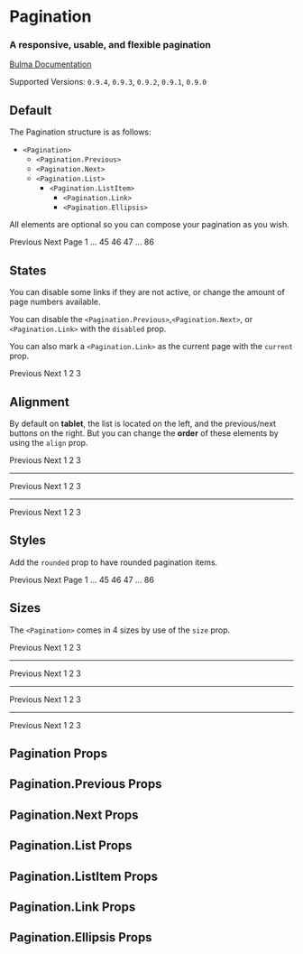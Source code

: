

<Meta title="Components/Pagination" component={Pagination} />

# Pagination

### A responsive, usable, and flexible **pagination**

[Bulma Documentation](https://bulma.io/documentation/components/pagination/)

Supported Versions: `0.9.4`, `0.9.3`, `0.9.2`, `0.9.1`, `0.9.0`

## Default

The Pagination structure is as follows:

- `<Pagination>`
  - `<Pagination.Previous>`
  - `<Pagination.Next>`
  - `<Pagination.List>`
    - `<Pagination.ListItem>`
      - `<Pagination.Link>`
      - `<Pagination.Ellipsis>`

All elements are optional so you can compose your pagination as you wish.

<Canvas>
  <Story name="Default">
    <Pagination>
      <Pagination.Previous>Previous</Pagination.Previous>
      <Pagination.Next>Next Page</Pagination.Next>
      <Pagination.List>
        <Pagination.ListItem>
          <Pagination.Link>1</Pagination.Link>
        </Pagination.ListItem>
        <Pagination.ListItem>
          <Pagination.Ellipsis>&hellip;</Pagination.Ellipsis>
        </Pagination.ListItem>
        <Pagination.ListItem>
          <Pagination.Link>45</Pagination.Link>
        </Pagination.ListItem>
        <Pagination.ListItem>
          <Pagination.Link>46</Pagination.Link>
        </Pagination.ListItem>
        <Pagination.ListItem>
          <Pagination.Link>47</Pagination.Link>
        </Pagination.ListItem>
        <Pagination.ListItem>
          <Pagination.Ellipsis>&hellip;</Pagination.Ellipsis>
        </Pagination.ListItem>
        <Pagination.ListItem>
          <Pagination.Link>86</Pagination.Link>
        </Pagination.ListItem>
      </Pagination.List>
    </Pagination>
  </Story>
</Canvas>

## States

You can disable some links if they are not active, or change the amount of page numbers available.

You can disable the `<Pagination.Previous>`,`<Pagination.Next>`, or `<Pagination.Link>` with the `disabled` prop.

You can also mark a `<Pagination.Link>` as the current page with the `current` prop.

<Canvas>
  <Story name="States">
    <Pagination>
      <Pagination.Previous disabled>Previous</Pagination.Previous>
      <Pagination.Next>Next</Pagination.Next>
      <Pagination.List>
        <Pagination.ListItem>
          <Pagination.Link current>1</Pagination.Link>
        </Pagination.ListItem>
        <Pagination.ListItem>
          <Pagination.Link>2</Pagination.Link>
        </Pagination.ListItem>
        <Pagination.ListItem>
          <Pagination.Link>3</Pagination.Link>
        </Pagination.ListItem>
      </Pagination.List>
    </Pagination>
  </Story>
</Canvas>

## Alignment

By default on **tablet**, the list is located on the left, and the previous/next buttons on the right. But you can change the **order** of these elements by using the `align` prop.

<Canvas>
  <Story name="Alignment">
    <React.Fragment>
      <Pagination>
        <Pagination.Previous>Previous</Pagination.Previous>
        <Pagination.Next>Next</Pagination.Next>
        <Pagination.List>
          <Pagination.ListItem>
            <Pagination.Link>1</Pagination.Link>
          </Pagination.ListItem>
          <Pagination.ListItem>
            <Pagination.Link>2</Pagination.Link>
          </Pagination.ListItem>
          <Pagination.ListItem>
            <Pagination.Link>3</Pagination.Link>
          </Pagination.ListItem>
        </Pagination.List>
      </Pagination>
      <hr />
      <Pagination align="center">
        <Pagination.Previous>Previous</Pagination.Previous>
        <Pagination.Next>Next</Pagination.Next>
        <Pagination.List>
          <Pagination.ListItem>
            <Pagination.Link>1</Pagination.Link>
          </Pagination.ListItem>
          <Pagination.ListItem>
            <Pagination.Link>2</Pagination.Link>
          </Pagination.ListItem>
          <Pagination.ListItem>
            <Pagination.Link>3</Pagination.Link>
          </Pagination.ListItem>
        </Pagination.List>
      </Pagination>
      <hr />
      <Pagination align="right">
        <Pagination.Previous>Previous</Pagination.Previous>
        <Pagination.Next>Next</Pagination.Next>
        <Pagination.List>
          <Pagination.ListItem>
            <Pagination.Link>1</Pagination.Link>
          </Pagination.ListItem>
          <Pagination.ListItem>
            <Pagination.Link>2</Pagination.Link>
          </Pagination.ListItem>
          <Pagination.ListItem>
            <Pagination.Link>3</Pagination.Link>
          </Pagination.ListItem>
        </Pagination.List>
      </Pagination>
    </React.Fragment>
  </Story>
</Canvas>

## Styles

Add the `rounded` prop to have rounded pagination items.

<Canvas>
  <Story name="Rounded">
    <Pagination rounded>
      <Pagination.Previous>Previous</Pagination.Previous>
      <Pagination.Next>Next Page</Pagination.Next>
      <Pagination.List>
        <Pagination.ListItem>
          <Pagination.Link>1</Pagination.Link>
        </Pagination.ListItem>
        <Pagination.ListItem>
          <Pagination.Ellipsis>&hellip;</Pagination.Ellipsis>
        </Pagination.ListItem>
        <Pagination.ListItem>
          <Pagination.Link>45</Pagination.Link>
        </Pagination.ListItem>
        <Pagination.ListItem>
          <Pagination.Link>46</Pagination.Link>
        </Pagination.ListItem>
        <Pagination.ListItem>
          <Pagination.Link>47</Pagination.Link>
        </Pagination.ListItem>
        <Pagination.ListItem>
          <Pagination.Ellipsis>&hellip;</Pagination.Ellipsis>
        </Pagination.ListItem>
        <Pagination.ListItem>
          <Pagination.Link>86</Pagination.Link>
        </Pagination.ListItem>
      </Pagination.List>
    </Pagination>
  </Story>
</Canvas>

## Sizes

The `<Pagination>` comes in 4 sizes by use of the `size` prop.

<Canvas>
  <Story name="Sizes">
    <React.Fragment>
      <Pagination size="small">
        <Pagination.Previous>Previous</Pagination.Previous>
        <Pagination.Next>Next</Pagination.Next>
        <Pagination.List>
          <Pagination.ListItem>
            <Pagination.Link>1</Pagination.Link>
          </Pagination.ListItem>
          <Pagination.ListItem>
            <Pagination.Link>2</Pagination.Link>
          </Pagination.ListItem>
          <Pagination.ListItem>
            <Pagination.Link>3</Pagination.Link>
          </Pagination.ListItem>
        </Pagination.List>
      </Pagination>
      <hr />
      <Pagination>
        <Pagination.Previous>Previous</Pagination.Previous>
        <Pagination.Next>Next</Pagination.Next>
        <Pagination.List>
          <Pagination.ListItem>
            <Pagination.Link>1</Pagination.Link>
          </Pagination.ListItem>
          <Pagination.ListItem>
            <Pagination.Link>2</Pagination.Link>
          </Pagination.ListItem>
          <Pagination.ListItem>
            <Pagination.Link>3</Pagination.Link>
          </Pagination.ListItem>
        </Pagination.List>
      </Pagination>
      <hr />
      <Pagination size="medium">
        <Pagination.Previous>Previous</Pagination.Previous>
        <Pagination.Next>Next</Pagination.Next>
        <Pagination.List>
          <Pagination.ListItem>
            <Pagination.Link>1</Pagination.Link>
          </Pagination.ListItem>
          <Pagination.ListItem>
            <Pagination.Link>2</Pagination.Link>
          </Pagination.ListItem>
          <Pagination.ListItem>
            <Pagination.Link>3</Pagination.Link>
          </Pagination.ListItem>
        </Pagination.List>
      </Pagination>
      <hr />
      <Pagination size="large">
        <Pagination.Previous>Previous</Pagination.Previous>
        <Pagination.Next>Next</Pagination.Next>
        <Pagination.List>
          <Pagination.ListItem>
            <Pagination.Link>1</Pagination.Link>
          </Pagination.ListItem>
          <Pagination.ListItem>
            <Pagination.Link>2</Pagination.Link>
          </Pagination.ListItem>
          <Pagination.ListItem>
            <Pagination.Link>3</Pagination.Link>
          </Pagination.ListItem>
        </Pagination.List>
      </Pagination>
    </React.Fragment>
  </Story>
</Canvas>

## Pagination Props

<ArgsTable of={Pagination} />

## Pagination.Previous Props

<ArgsTable of={Pagination.Previous} />

## Pagination.Next Props

<ArgsTable of={Pagination.Next} />

## Pagination.List Props

<ArgsTable of={Pagination.List} />

## Pagination.ListItem Props

<ArgsTable of={Pagination.ListItem} />

## Pagination.Link Props

<ArgsTable of={Pagination.Link} />

## Pagination.Ellipsis Props

<ArgsTable of={Pagination.Ellipsis} />
